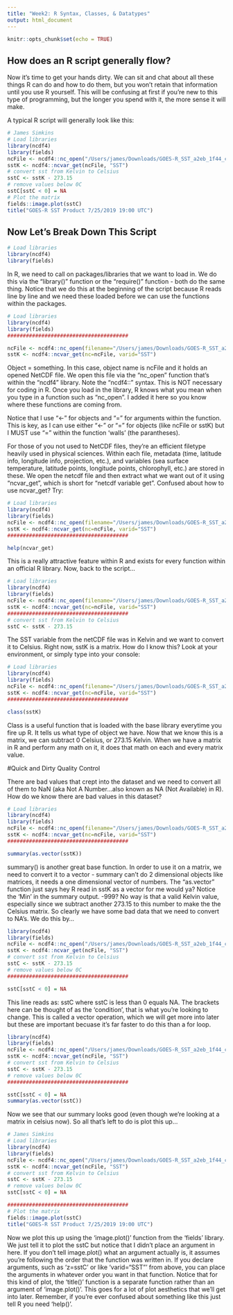 ```yaml
---
title: "Week2: R Syntax, Classes, & Datatypes"
output: html_document
---
```


```r
knitr::opts_chunk$set(echo = TRUE)
```

## How does an R script generally flow?

Now it's time to get your hands dirty. We can sit and chat about all these things R can do and how to do them, but you won't retain that information until you use R yourself. This will be confusing at first if you're new to this type of programming, but the longer you spend with it, the more sense it will make. 

A typical R script will generally look like this:

```r
# James Simkins
# Load libraries
library(ncdf4)
library(fields)
ncFile <- ncdf4::nc_open("/Users/james/Downloads/GOES-R_SST_a2eb_1f44_c949.nc")
sstK <- ncdf4::ncvar_get(ncFile, "SST")
# convert sst from Kelvin to Celsius
sstC <- sstK - 273.15
# remove values below 0C
sstC[sstC < 0] = NA
# Plot the matrix
fields::image.plot(sstC)
title("GOES-R SST Product 7/25/2019 19:00 UTC")
```

## Now Let's Break Down This Script

```r
# Load libraries
library(ncdf4)
library(fields)
```

In R, we need to call on packages/libraries that we want to load in. We do this via the "library()" function or the "require()" function - both do the same thing. Notice that we do this at the beginning of the script because R reads line by line and we need these loaded before we can use the functions within the packages.

```r
# Load libraries
library(ncdf4)
library(fields)
#######################################

ncFile <- ncdf4::nc_open(filename="/Users/james/Downloads/GOES-R_SST_a2eb_1f44_c949.nc")
sstK <- ncdf4::ncvar_get(nc=ncFile, varid="SST")
```

Object = something. In this case, object name is ncFile and it holds an opened NetCDF file. We open this file via the "nc_open" function that's within the "ncdf4" library. Note the "ncdf4::" syntax. This is NOT necessary for coding in R. Once you load in the library, R knows what you mean when you type in a function such as "nc_open". I added it here so you know where these functions are coming from.

Notice that I use "<-" for objects and "=" for arguments within the function. This is key, as I can use either "<-" or "=" for objects (like ncFile or sstK) but I MUST use "=" within the function 'walls' (the parantheses). 

For those of you not used to NetCDF files, they're an efficient filetype heavily used in physical sciences. Within each file, metadata (time, latitude info, longitude info, projection, etc.), and variables (sea surface temperature, latitude points, longitude points, chlorophyll, etc.) are stored in these. We open the netcdf file and then extract what we want out of it using "ncvar_get", which is short for "netcdf variable get". Confused about how to use ncvar_get? Try:

```r
# Load libraries
library(ncdf4)
library(fields)
ncFile <- ncdf4::nc_open(filename="/Users/james/Downloads/GOES-R_SST_a2eb_1f44_c949.nc")
sstK <- ncdf4::ncvar_get(nc=ncFile, varid="SST")
#######################################

help(ncvar_get)
```

This is a really attractive feature within R and exists for every function within an official R library. Now, back to the script...

```r
# Load libraries
library(ncdf4)
library(fields)
ncFile <- ncdf4::nc_open(filename="/Users/james/Downloads/GOES-R_SST_a2eb_1f44_c949.nc")
sstK <- ncdf4::ncvar_get(nc=ncFile, varid="SST")
#######################################
# convert sst from Kelvin to Celsius
sstC <- sstK - 273.15
```

The SST variable from the netCDF file was in Kelvin and we want to convert it to Celsius. Right now, sstK is a matrix. How do I know this? Look at your environment, or simply type into your console:

```r
# Load libraries
library(ncdf4)
library(fields)
ncFile <- ncdf4::nc_open(filename="/Users/james/Downloads/GOES-R_SST_a2eb_1f44_c949.nc")
sstK <- ncdf4::ncvar_get(nc=ncFile, varid="SST")
#######################################

class(sstK)
```

Class is a useful function that is loaded with the base library everytime you fire up R. It tells us what type of object we have. Now that we know this is a matrix, we can subtract 0 Celsius, or 273.15 Kelvin. When we have a matrix in R and perform any math on it, it does that math on each and every matrix value.

#Quick and Dirty Quality Control

There are bad values that crept into the dataset and we need to convert all of them to NaN (aka Not A Number...also known as NA (Not Available) in R). How do we know there are bad values in this dataset?

```r
# Load libraries
library(ncdf4)
library(fields)
ncFile <- ncdf4::nc_open(filename="/Users/james/Downloads/GOES-R_SST_a2eb_1f44_c949.nc")
sstK <- ncdf4::ncvar_get(nc=ncFile, varid="SST")
#######################################

summary(as.vector(sstK))
```

summary() is another great base function. In order to use it on a matrix, we need to convert it to a vector - summary can't do 2 dimensional objects like matrices, it needs a one dimensional vector of numbers. The "as.vector" function just says hey R read in sstK as a vector for me would ya? Notice the 'Min' in the summary output. -999? No way is that a valid Kelvin value, especially since we subtract another 273.15 to this number to make the the Celsius matrix. So clearly we have some bad data that we need to convert to NA's. We do this by...

```r
library(ncdf4)
library(fields)
ncFile <- ncdf4::nc_open("/Users/james/Downloads/GOES-R_SST_a2eb_1f44_c949.nc")
sstK <- ncdf4::ncvar_get(ncFile, "SST")
# convert sst from Kelvin to Celsius
sstC <- sstK - 273.15
# remove values below 0C
#######################################

sstC[sstC < 0] = NA
```

This line reads as: sstC where sstC is less than 0 equals NA. The brackets here can be thought of as the 'condition', that is what you're looking to change. This is called a vector operation, which we will get more into later but these are important becuase it's far faster to do this than a for loop. 

```r
library(ncdf4)
library(fields)
ncFile <- ncdf4::nc_open("/Users/james/Downloads/GOES-R_SST_a2eb_1f44_c949.nc")
sstK <- ncdf4::ncvar_get(ncFile, "SST")
# convert sst from Kelvin to Celsius
sstC <- sstK - 273.15
# remove values below 0C
#######################################

sstC[sstC < 0] = NA
summary(as.vector(sstC))
```

Now we see that our summary looks good (even though we're looking at a matrix in celsius now). So all that's left to do is plot this up...

```r
# James Simkins
# Load libraries
library(ncdf4)
library(fields)
ncFile <- ncdf4::nc_open("/Users/james/Downloads/GOES-R_SST_a2eb_1f44_c949.nc")
sstK <- ncdf4::ncvar_get(ncFile, "SST")
# convert sst from Kelvin to Celsius
sstC <- sstK - 273.15
# remove values below 0C
sstC[sstC < 0] = NA

#######################################
# Plot the matrix
fields::image.plot(sstC)
title("GOES-R SST Product 7/25/2019 19:00 UTC")
```


Now we plot this up using the 'image.plot()' function from the 'fields' library. We just tell it to plot the sstC but notice that I didn't place an argument in here. If you don't tell image.plot() what an argument actually is, it assumes you're following the order that the function was written in. If you declare arguments, such as 'z=sstC' or like 'varid="SST"' from above, you can place the arguments in whatever order you want in that function. Notice that for this kind of plot, the 'title()' function is a separate function rather than an argument of 'image.plot()'. This goes for a lot of plot aesthetics that we'll get into later. Remember, if you're ever confused about something like this just tell R you need 'help()'. 

